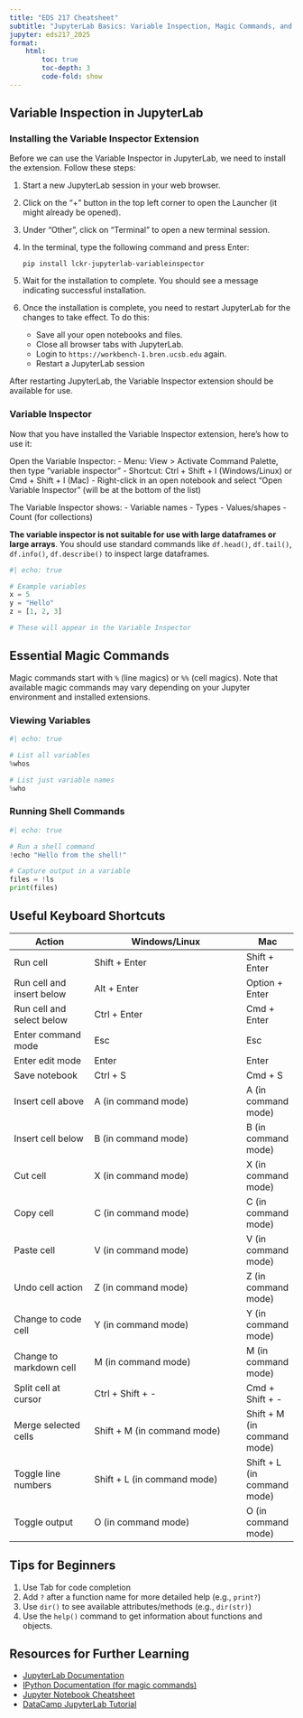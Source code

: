 ```yaml
---
title: "EDS 217 Cheatsheet"
subtitle: "JupyterLab Basics: Variable Inspection, Magic Commands, and Shortcuts"
jupyter: eds217_2025
format: 
    html:
        toc: true
        toc-depth: 3
        code-fold: show
---
```


## Variable Inspection in JupyterLab

### Installing the Variable Inspector Extension

Before we can use the Variable Inspector in JupyterLab, we need to install the extension. Follow these steps:

1. Start a new JupyterLab session in your web browser.

2. Click on the "+" button in the top left corner to open the Launcher (it might already be opened).

3. Under "Other", click on "Terminal" to open a new terminal session.

4. In the terminal, type the following command and press Enter:

   ```
   pip install lckr-jupyterlab-variableinspector
   ```

5. Wait for the installation to complete. You should see a message indicating successful installation.

6. Once the installation is complete, you need to restart JupyterLab for the changes to take effect. To do this:
   - Save all your open notebooks and files.
   - Close all browser tabs with JupyterLab.
   - Login to `https://workbench-1.bren.ucsb.edu` again.
   - Restart a JupyterLab session

After restarting JupyterLab, the Variable Inspector extension should be available for use.

### Variable Inspector

Now that you have installed the Variable Inspector extension, here's how to use it:

Open the Variable Inspector:
- Menu: View > Activate Command Palette, then type "variable inspector"
- Shortcut: Ctrl + Shift + I (Windows/Linux) or Cmd + Shift + I (Mac)
- Right-click in an open notebook and select "Open Variable Inspector" (will be at the bottom of the list)

The Variable Inspector shows:
- Variable names
- Types
- Values/shapes
- Count (for collections)

:::{.callout-warning title="Limits to the Variable Inspector"}
**The variable inspector is not suitable for use with large dataframes or large arrays**. You should use standard commands like `df.head()`, `df.tail()`, `df.info()`, `df.describe()` to inspect large dataframes.
:::


```python
#| echo: true

# Example variables
x = 5
y = "Hello"
z = [1, 2, 3]

# These will appear in the Variable Inspector
```

## Essential Magic Commands

Magic commands start with `%` (line magics) or `%%` (cell magics). Note that available magic commands may vary depending on your Jupyter environment and installed extensions.

### Viewing Variables

```python
#| echo: true

# List all variables
%whos

# List just variable names
%who
```

### Running Shell Commands

```python
#| echo: true

# Run a shell command
!echo "Hello from the shell!"

# Capture output in a variable
files = !ls
print(files)
```

## Useful Keyboard Shortcuts

| Action | Windows/Linux | Mac |
|--------|---------------|-----|
| Run cell | Shift + Enter | Shift + Enter |
| Run cell and insert below | Alt + Enter | Option + Enter |
| Run cell and select below | Ctrl + Enter | Cmd + Enter |
| Enter command mode | Esc | Esc |
| Enter edit mode | Enter | Enter |
| Save notebook | Ctrl + S | Cmd + S |
| Insert cell above | A (in command mode) | A (in command mode) |
| Insert cell below | B (in command mode) | B (in command mode) |
| Cut cell | X (in command mode) | X (in command mode) |
| Copy cell | C (in command mode) | C (in command mode) |
| Paste cell | V (in command mode) | V (in command mode) |
| Undo cell action | Z (in command mode) | Z (in command mode) |
| Change to code cell | Y (in command mode) | Y (in command mode) |
| Change to markdown cell | M (in command mode) | M (in command mode) |
| Split cell at cursor | Ctrl + Shift + - | Cmd + Shift + - |
| Merge selected cells | Shift + M (in command mode) | Shift + M (in command mode) |
| Toggle line numbers | Shift + L (in command mode) | Shift + L (in command mode) |
| Toggle output | O (in command mode) | O (in command mode) |

## Tips for Beginners

1. Use Tab for code completion
3. Add `?` after a function name for more detailed help (e.g., `print?`)
4. Use `dir()` to see available attributes/methods (e.g., `dir(str)`)
5. Use the `help()` command to get information about functions and objects.

## Resources for Further Learning

- [JupyterLab Documentation](https://jupyterlab.readthedocs.io/)
- [IPython Documentation (for magic commands)](https://ipython.readthedocs.io/en/stable/interactive/magics.html)
- [Jupyter Notebook Cheatsheet](https://www.edureka.co/blog/cheatsheets/jupyter-notebook-cheat-sheet)
- [DataCamp JupyterLab Tutorial](https://www.datacamp.com/tutorial/tutorial-jupyter-notebook)
